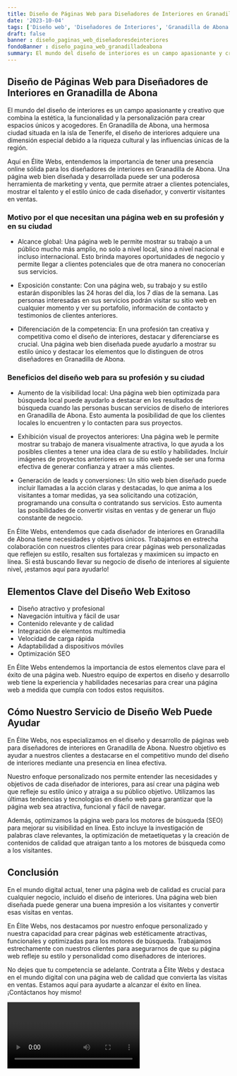 ```yaml
---
title: Diseño de Páginas Web para Diseñadores de Interiores en Granadilla de Abona
date: '2023-10-04'
tags: ['Diseño web', 'Diseñadores de Interiores', 'Granadilla de Abona']
draft: false
banner : diseño_paginas_web_diseñadoresdeinteriores
fondoBanner : diseño_pagina_web_granadilladeabona
summary: El mundo del diseño de interiores es un campo apasionante y creativo que combina la estética, la funcionalidad y la personalización para crear espacios únicos y acogedores. En Granadilla de Abona, una hermosa ciudad situada en la isla de Tenerife, el diseño de interiores adquiere una dimensión especial debido a la riqueza cultural y las influencias únicas de la región.
---
```


## Diseño de Páginas Web para Diseñadores de Interiores en Granadilla de Abona

El mundo del diseño de interiores es un campo apasionante y creativo que combina la estética, la funcionalidad y la personalización para crear espacios únicos y acogedores. En Granadilla de Abona, una hermosa ciudad situada en la isla de Tenerife, el diseño de interiores adquiere una dimensión especial debido a la riqueza cultural y las influencias únicas de la región.

Aquí en Élite Webs, entendemos la importancia de tener una presencia online sólida para los diseñadores de interiores en Granadilla de Abona. Una página web bien diseñada y desarrollada puede ser una poderosa herramienta de marketing y venta, que permite atraer a clientes potenciales, mostrar el talento y el estilo único de cada diseñador, y convertir visitantes en ventas.

### Motivo por el que necesitan una página web en su profesión y en su ciudad

- Alcance global: Una página web le permite mostrar su trabajo a un público mucho más amplio, no solo a nivel local, sino a nivel nacional e incluso internacional. Esto brinda mayores oportunidades de negocio y permite llegar a clientes potenciales que de otra manera no conocerían sus servicios.

- Exposición constante: Con una página web, su trabajo y su estilo estarán disponibles las 24 horas del día, los 7 días de la semana. Las personas interesadas en sus servicios podrán visitar su sitio web en cualquier momento y ver su portafolio, información de contacto y testimonios de clientes anteriores.

- Diferenciación de la competencia: En una profesión tan creativa y competitiva como el diseño de interiores, destacar y diferenciarse es crucial. Una página web bien diseñada puede ayudarlo a mostrar su estilo único y destacar los elementos que lo distinguen de otros diseñadores en Granadilla de Abona.

### Beneficios del diseño web para su profesión y su ciudad

- Aumento de la visibilidad local: Una página web bien optimizada para búsqueda local puede ayudarlo a destacar en los resultados de búsqueda cuando las personas buscan servicios de diseño de interiores en Granadilla de Abona. Esto aumenta la posibilidad de que los clientes locales lo encuentren y lo contacten para sus proyectos.

- Exhibición visual de proyectos anteriores: Una página web le permite mostrar su trabajo de manera visualmente atractiva, lo que ayuda a los posibles clientes a tener una idea clara de su estilo y habilidades. Incluir imágenes de proyectos anteriores en su sitio web puede ser una forma efectiva de generar confianza y atraer a más clientes.

- Generación de leads y conversiones: Un sitio web bien diseñado puede incluir llamadas a la acción claras y destacadas, lo que anima a los visitantes a tomar medidas, ya sea solicitando una cotización, programando una consulta o contratando sus servicios. Esto aumenta las posibilidades de convertir visitas en ventas y de generar un flujo constante de negocio.

En Élite Webs, entendemos que cada diseñador de interiores en Granadilla de Abona tiene necesidades y objetivos únicos. Trabajamos en estrecha colaboración con nuestros clientes para crear páginas web personalizadas que reflejen su estilo, resalten sus fortalezas y maximicen su impacto en línea. Si está buscando llevar su negocio de diseño de interiores al siguiente nivel, ¡estamos aquí para ayudarlo!

<GifSeo />

<Cta />

## Elementos Clave del Diseño Web Exitoso

- Diseño atractivo y profesional
- Navegación intuitiva y fácil de usar
- Contenido relevante y de calidad
- Integración de elementos multimedia
- Velocidad de carga rápida
- Adaptabilidad a dispositivos móviles
- Optimización SEO

En Élite Webs entendemos la importancia de estos elementos clave para el éxito de una página web. Nuestro equipo de expertos en diseño y desarrollo web tiene la experiencia y habilidades necesarias para crear una página web a medida que cumpla con todos estos requisitos.

## Cómo Nuestro Servicio de Diseño Web Puede Ayudar

En Élite Webs, nos especializamos en el diseño y desarrollo de páginas web para diseñadores de interiores en Granadilla de Abona. Nuestro objetivo es ayudar a nuestros clientes a destacarse en el competitivo mundo del diseño de interiores mediante una presencia en línea efectiva.

Nuestro enfoque personalizado nos permite entender las necesidades y objetivos de cada diseñador de interiores, para así crear una página web que refleje su estilo único y atraiga a su público objetivo. Utilizamos las últimas tendencias y tecnologías en diseño web para garantizar que la página web sea atractiva, funcional y fácil de navegar.

Además, optimizamos la página web para los motores de búsqueda (SEO) para mejorar su visibilidad en línea. Esto incluye la investigación de palabras clave relevantes, la optimización de metaetiquetas y la creación de contenidos de calidad que atraigan tanto a los motores de búsqueda como a los visitantes.

## Conclusión

En el mundo digital actual, tener una página web de calidad es crucial para cualquier negocio, incluido el diseño de interiores. Una página web bien diseñada puede generar una buena impresión a los visitantes y convertir esas visitas en ventas.

En Élite Webs, nos destacamos por nuestro enfoque personalizado y nuestra capacidad para crear páginas web estéticamente atractivas, funcionales y optimizadas para los motores de búsqueda. Trabajamos estrechamente con nuestros clientes para asegurarnos de que su página web refleje su estilo y personalidad como diseñadores de interiores.

No dejes que tu competencia se adelante. Contrata a Élite Webs y destaca en el mundo digital con una página web de calidad que convierta las visitas en ventas. Estamos aquí para ayudarte a alcanzar el éxito en línea.¡Contáctanos hoy mismo!

<Video />

<CtaBot job='Diseñadores de Interiores' city='Granadilla de Abona'/>

<Gmaps query='Granadilla de Abona+españa+maps' />